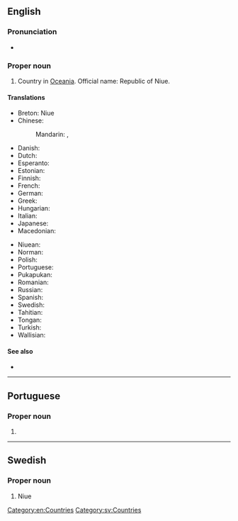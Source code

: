 ==English==
{{wikipedia}}

===Pronunciation===
* {{IPA|/ˈnjuːeɪ/|lang=en}}

===Proper noun===
{{en-proper noun}}

# Country in [[Oceania]]. Official name: Republic of Niue.

====Translations====
{{trans-top|Republic of Niue}}
* Breton: Niue
* Chinese:
*: Mandarin: {{t+|cmn|紐埃|sc=Hani}}, {{t+|cmn|纽埃|tr=Niǔāi|sc=Hani}}
* Danish: {{t|da|Niue}}
* Dutch: {{t+|nl|Niue}}
* Esperanto: {{t|eo|Niuo}}
* Estonian: {{t|et|Niue}}
* Finnish: {{t|fi|Niue}}
* French: {{t+|fr|Nioué}}
* German: {{t+|de|Niue}}
* Greek: {{t+|el|Νιούε}}
* Hungarian: {{t+|hu|Niue}}
* Italian: {{t|it|Niue}}
* Japanese: {{t|ja|ニウエ|tr=Niue}}
* Macedonian: {{t|mk|Ниуе|n|tr=Níue}}
{{trans-mid}}
* Niuean: {{t|niu|Niuē}}
* Norman: {{t|nrf|Niue}}
* Polish: {{t+|pl|Niue}}
* Portuguese: {{t+|pt|Niue}}
* Pukapukan: {{t|pkp|Niuē}}
* Romanian: {{t+|ro|Niue}}
* Russian: {{t+|ru|Ниу́э|m}}
* Spanish: {{t+|es|Niue}}
* Swedish: {{t+|sv|Niue}}
* Tahitian: {{t|ty|Niuē}}
* Tongan: {{t|to|Niuē}}
* Turkish: {{t+|tr|Niue}}
* Wallisian: {{t|wls|Niue}}
{{trans-bottom}}

====See also====
* {{l|en|Appendix:Countries of the world|Countries of the world}}

[[Category:en:Countries]]

----

==Portuguese==

===Proper noun===
{{pt-proper noun|f}}

# {{place|pt|island/and/dependency|c/New Zealand|in|ocean/the Pacific Ocean|t1=Niue}}

----

==Swedish==

===Proper noun===
{{head|sv|proper noun}}

# Niue

[[Category:sv:Countries]]